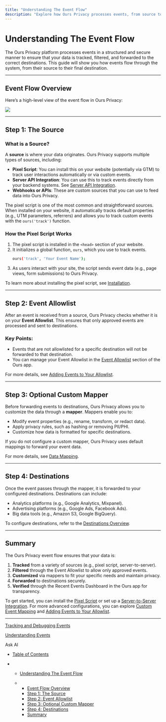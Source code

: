 ```yaml
---
title: "Understanding The Event Flow"
description: "Explore how Ours Privacy processes events, from source to destination, with details on tracking, filtering, mapping, and forwarding data."
---
```


# Understanding The Event Flow

The Ours Privacy platform processes events in a structured and secure manner to ensure that your data is tracked, filtered, and forwarded to the correct destinations. This guide will show you how events flow through the system, from their source to their final destination.

***

## Event Flow Overview

Here’s a high-level view of the event flow in Ours Privacy:

![](/images/docs/fdb9b5eae33b964852d977c41e766aaa770faa3ff4f14f77ab147375e00fe76a-Ours-Privacy-Data-Visualization-Event-Flow.jpg)

***

## Step 1: The Source

### What is a Source?

A **source** is where your data originates. Ours Privacy supports multiple types of sources, including:

* **Pixel Script**: You can install this on your website (potentially via GTM) to track user interactions automatically or via custom events.
* **Server API Integration**: You can use this to track events directly from your backend systems. See [Server API Integration](/docs/server-to-server-integration).
* **Webhooks or APIs**: These are custom sources that you can use to feed data into Ours Privacy.

The pixel script is one of the most common and straightforward sources. When installed on your website, it automatically tracks default properties (e.g., UTM parameters, referrers) and allows you to track custom events with the `ours('track')` function.

### How the Pixel Script Works

1. The pixel script is installed in the `<head>` section of your website.
2. It initializes a global function, `ours`, which you use to track events.
   <CodeGroup>
     ```bash bash
     ours('track', 'Your Event Name');
     ```
   </CodeGroup>
3. As users interact with your site, the script sends event data (e.g., page views, form submissions) to Ours Privacy.

To learn more about installing the pixel script, see [Installation](/docs/installation).

***

## Step 2: Event Allowlist

After an event is received from a source, Ours Privacy checks whether it is on your **Event Allowlist**. This ensures that only approved events are processed and sent to destinations.

### Key Points:

* Events that are not allowlisted for a specific destination will not be forwarded to that destination.
* You can manage your Event Allowlist in the [Event Allowlist](https://app.oursprivacy.com) section of the Ours app.

For more details, see [Adding Events to Your Allowlist](/docs/allow-listing-events).

***

## Step 3: Optional Custom Mapper

Before forwarding events to destinations, Ours Privacy allows you to customize the data through a **mapper**. Mappers enable you to:

* Modify event properties (e.g., rename, transform, or redact data).
* Apply privacy rules, such as hashing or removing PII/PHI.
* Customize how data is formatted for specific destinations.

If you do not configure a custom mapper, Ours Privacy uses default mappings to forward your event data.

For more details, see [Data Mapping](/docs/data-mapping).

***

## Step 4: Destinations

Once the event passes through the mapper, it is forwarded to your configured destinations. Destinations can include:

* Analytics platforms (e.g., Google Analytics, Mixpanel).
* Advertising platforms (e.g., Google Ads, Facebook Ads).
* Big data tools (e.g., Amazon S3, Google BigQuery).

To configure destinations, refer to the [Destinations Overview](/docs/destination-overview).

***

## Summary

The Ours Privacy event flow ensures that your data is:

1. **Tracked** from a variety of sources (e.g., pixel script, server-to-server).
2. **Filtered** through the Event Allowlist to allow only approved events.
3. **Customized** via mappers to fit your specific needs and maintain privacy.
4. **Forwarded** to destinations securely.
5. **Verified** through the Recent Events Dashboard in the Ours app for transparency.

To get started, you can install the [Pixel Script](/docs/installation) or set up a [Server-to-Server Integration](/docs/server-to-server-integration). For more advanced configurations, you can explore [Custom Event Mapping](/docs/data-mapping) and [Adding Events to Your Allowlist](/docs/allow-listing-events).

***

[Tracking and Debugging Events](/docs/tracking-and-debugging-events)

[Understanding Events](/docs/understanding-events)

Ask AI

* [Table of Contents](#)

* * [Understanding The Event Flow](#understanding-the-event-flow)

  * * [Event Flow Overview](#event-flow-overview)
    * [Step 1: The Source](#step-1-the-source)
    * [Step 2: Event Allowlist](#step-2-event-allowlist)
    * [Step 3: Optional Custom Mapper](#step-3-optional-custom-mapper)
    * [Step 4: Destinations](#step-4-destinations)
    * [Summary](#summary)
